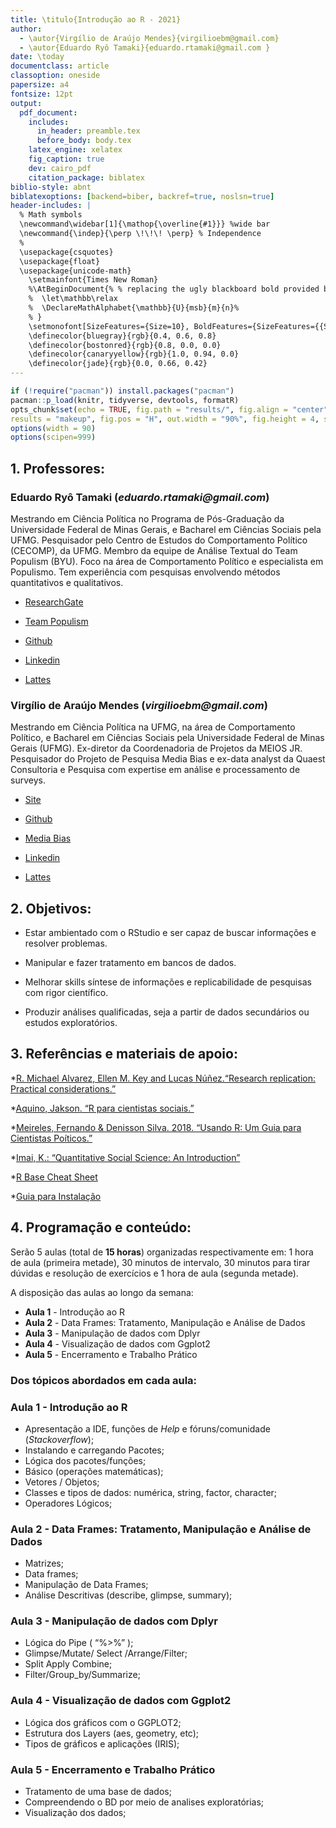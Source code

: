 ```yaml
---
title: \titulo{Introdução ao R - 2021}
author:
  - \autor{Virgílio de Araújo Mendes}{virgilioebm@gmail.com}
  - \autor{Eduardo Ryô Tamaki}{eduardo.rtamaki@gmail.com }
date: \today
documentclass: article
classoption: oneside
papersize: a4
fontsize: 12pt
output:
  pdf_document:
    includes:
      in_header: preamble.tex
      before_body: body.tex
    latex_engine: xelatex
    fig_caption: true
    dev: cairo_pdf 
    citation_package: biblatex
biblio-style: abnt
biblatexoptions: [backend=biber, backref=true, noslsn=true]    
header-includes: |
  % Math symbols
  \newcommand\widebar[1]{\mathop{\overline{#1}}} %wide bar
  \newcommand{\indep}{\perp \!\!\! \perp} % Independence
  %
  \usepackage{csquotes}
  \usepackage{float}
  \usepackage{unicode-math}
    \setmainfont{Times New Roman}
    %\AtBeginDocument{% % replacing the ugly blackboard bold provided by unicode-math
    %  \let\mathbb\relax
    %  \DeclareMathAlphabet{\mathbb}{U}{msb}{m}{n}%
    % }
    \setmonofont[SizeFeatures={Size=10}, BoldFeatures={SizeFeatures={{Size= 10}}}, ItalicFeatures ={SizeFeatures={{Size= 10}}}, Numbers = {SlashedZero}]{Latin Modern Mono Light}
    \definecolor{bluegray}{rgb}{0.4, 0.6, 0.8}
    \definecolor{bostonred}{rgb}{0.8, 0.0, 0.0}
    \definecolor{canaryyellow}{rgb}{1.0, 0.94, 0.0}
    \definecolor{jade}{rgb}{0.0, 0.66, 0.42}
---
```



```r
if (!require("pacman")) install.packages("pacman")
pacman::p_load(knitr, tidyverse, devtools, formatR)
opts_chunk$set(echo = TRUE, fig.path = "results/", fig.align = "center", warning = FALSE, message = FALSE, comment = NA, 
results = "makeup", fig.pos = "H", out.width = "90%", fig.height = 4, space = TRUE, collapse = FALSE, tidy = FALSE, tidy.opts=list(width.cutoff=70))
options(width = 90)
options(scipen=999)
```


## 1. Professores: 

### Eduardo Ryô Tamaki (*eduardo.rtamaki@gmail.com*)

Mestrando em Ciência Política no Programa de Pós-Graduação da Universidade Federal de Minas Gerais, e Bacharel em Ciências Sociais pela UFMG. Pesquisador pelo Centro de Estudos do Comportamento Político (CECOMP), da UFMG. Membro da equipe de Análise Textual do Team Populism (BYU). Foco na área de Comportamento Político e especialista em Populismo. Tem experiência com pesquisas envolvendo métodos quantitativos e qualitativos. 

- [ResearchGate](https://www.researchgate.net/profile/Eduardo_Ryo_Tamaki)
 
- [Team Populism](https://populism.byu.edu/Pages/Details/20)

- [Github](https://github.com/Ttytamaki)
 
- [Linkedin](https://www.linkedin.com/in/eduardo-ry%C3%B4-tamaki-5b936811a/)
 
- [Lattes](http://lattes.cnpq.br/5391631247832365)


### Virgílio de Araújo Mendes (*virgilioebm@gmail.com*)

Mestrando em Ciência Política na UFMG, na área de Comportamento Político, e Bacharel em Ciências Sociais pela Universidade Federal de Minas Gerais (UFMG). Ex-diretor da Coordenadoria de Projetos da MEIOS JR. Pesquisador do Projeto de Pesquisa Media Bias e ex-data analyst da Quaest Consultoria e Pesquisa com expertise em análise e processamento de surveys.

- [Site](https://virgiliomendes.github.io)
 
- [Github](https://github.com/virgiliomendes)
 
- [Media Bias](https://sites.google.com/view/mediabias/)
 
- [Linkedin](https://www.linkedin.com/in/virgiliomendes)
 
- [Lattes](http://lattes.cnpq.br/3781647781988333)

## 2. Objetivos:


- Estar ambientado com o RStudio e ser capaz de buscar informações e resolver problemas.

- Manipular e fazer tratamento em bancos de dados.

- Melhorar skills síntese de informações e replicabilidade de pesquisas com rigor científico.

- Produzir análises qualificadas, seja a partir de dados secundários ou estudos exploratórios.



## 3. Referências e materiais de apoio:


 *[R. Michael Alvarez, Ellen M. Key and Lucas Núñez.“Research replication: Practical considerations."](https://www.cambridge.org/core/journals/ps-political-science-and-politics/article/research-replication-practical-considerations/B744967268CDAA3F44103AA5C8539EA2)
 
 *[Aquino, Jakson. “R para cientistas sociais.”](http://www.uesc.br/editora/livrosdigitais_20140513/r_cientistas.pdf)
 
 *[Meireles, Fernando & Denisson Silva. 2018. “Usando R: Um Guia para Cientistas Poíticos.”](http://electionsbr.com/livro/)
 
 *[Imai, K.: "Quantitative Social Science: An Introduction"](http://qss.princeton.press/)
 
 *[R Base Cheat Sheet](https://rstudio.com/wp-content/uploads/2016/05/base-r.pdf)
 
 *[Guia para Instalação](http://material.curso-r.com/instalacao/)


## 4. Programação e conteúdo:

  Serão 5 aulas (total de **15 horas**) organizadas respectivamente em: 1 hora de aula (primeira metade), 30 minutos de intervalo, 30 minutos para tirar dúvidas e resolução de exercícios e 1 hora de aula (segunda metade).

 A disposição das aulas ao longo da semana:
 

 * **Aula 1** - Introdução ao R 
 * **Aula 2** - Data Frames: Tratamento, Manipulação e Análise de Dados
 * **Aula 3** - Manipulação de dados com Dplyr
 * **Aula 4** - Visualização de dados com Ggplot2
 * **Aula 5** - Encerramento e Trabalho Prático

  
### Dos tópicos abordados em cada aula:

### **Aula 1** - Introdução ao R 

- Apresentação a IDE, funções de *Help* e fóruns/comunidade (*Stackoverflow*);
- Instalando e carregando Pacotes;
- Lógica dos pacotes/funções;
- Básico (operações matemáticas);
- Vetores / Objetos;
- Classes e tipos de dados: numérica, string, factor, character;
- Operadores Lógicos;


### **Aula 2** - Data Frames: Tratamento, Manipulação e Análise de Dados

- Matrizes;
- Data frames;
- Manipulação de Data Frames;
- Análise Descritivas (describe, glimpse, summary);


### **Aula 3** - Manipulação de dados com Dplyr

- Lógica do Pipe ( "%>%" );
- Glimpse/Mutate/ Select /Arrange/Filter;
- Split Apply Combine;
- Filter/Group_by/Summarize;


### **Aula 4** - Visualização de dados com Ggplot2

- Lógica dos gráficos com o GGPLOT2;
- Estrutura dos Layers (aes, geometry, etc);
- Tipos de gráficos e aplicações (IRIS);


### **Aula 5** - Encerramento e Trabalho Prático

- Tratamento de uma base de dados;
- Compreendendo o BD por meio de analises exploratórias;
- Visualização dos dados;

